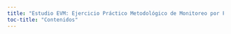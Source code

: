```yaml
---
title: "Estudio EVM: Ejercicio Práctico Metodológico de Monitoreo por Puntos"
toc-title: "Contenidos"
---
```

